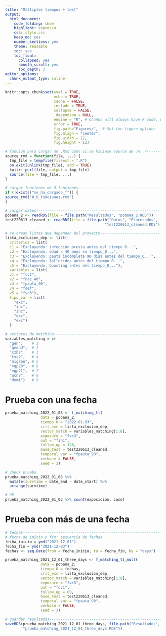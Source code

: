 ```yaml
---
title: "Múltiples tiempos + test"
output: 
  html_document:
    code_folding: show
    highlight: espresso
    css: style.css
    keep_md: yes
    number_sections: yes
    theme: readable
    toc: yes  
    toc_float:
      collapsed: yes
      smooth_scroll: yes
      toc_depth: 3     
editor_options: 
  chunk_output_type: inline
---
```



```r
knitr::opts_chunk$set(eval = TRUE, 
                      echo = TRUE, 
                      cache = FALSE,
                      include = TRUE,
                      collapse = FALSE,
                       dependson = NULL,
                      engine = "R", # Chunks will always have R code, unless noted
                      error = TRUE,
                      fig.path="Figures/",  # Set the figure options
                      fig.align = "center", 
                      fig.width = 12,
                      fig.height = 12)
```

```r
# función para cargar un .Rmd como si se hiciese source de un .r---------------
source_rmd = function(file, ...) {
  tmp_file = tempfile(fileext = ".R")
  on.exit(unlink(tmp_file), add = TRUE)
  knitr::purl(file, output = tmp_file)
  source(file = tmp_file, ...)
}

```

```r
# cargar funciones de 0_funciones----------------------------------------------
if (!exists("se_ha_cargado_f")) {
source_rmd("0_b_funciones.rmd")
}

```


```r
# cargar datos-----------------------------------------------------------------
pobana_2 <- readRDS(file = file.path("Resultados", "pobana_2.RDS"))
test220613_cleaned <- readRDS(file = file.path("Datos", "Procesados", 
                                             "test220613_cleaned.RDS"))

```

```r
# se crean listas que dependen del proyecto------------------------------------
lista_exclusion_dep <- list(
  criterios = list(
  c1 = "Excluyendo: infección previa antes del tiempo_0...",
  c2 = "Excluyendo: edad < 40 años en tiempo_0...", 
  c3 = "Excluyendo: pauta incompleta 90 días antes del tiempo_0...",
  c4 = "Excluyendo: fallecidos antes del tiempo_0...",
  c5 = "Excluyendo: boosting antes del tiempo_0..."),
  variables = list(
  v1 = "fcv1",
  v2 = "fnac_40",
  v3 = "fpauta_90",
  v4 = "fdef",
  v5 = "fvc3"),
  tipo_var = list(
    "exc",
    "inc",
    "inc",
    "exc",
    "exc")
  )

```

```r
# vectores de matching---------------------------------------------------------
variables_matching = c(
  "gen",    # 1
  "gedad",  # 2
  "czbs",   # 3
  "tvc2",   # 4
  "migran", # 5
  "vgp20",  # 6
  "vgp21",  # 7
  "ucn8",   # 8
  "domi")   # 9

```

# Prueba con una fecha

```r
prueba_matching_2022_01_03 <- f_matching_tt(
                data = pobana_2,
                tiempo_0 = "2022-01-03",
                crit_exc = lista_exclusion_dep,
                vector_match = variables_matching[1:8], 
                exposure = "fvc3",
                out = "fih1", 
                follow_up = 120,
                base_test = test220613_cleaned,
                temporal_var = "fpauta_90",
                verbose = FALSE,
                seed = 3)

```

```r
# check prueba
prueba_matching_2022_01_03 %>% 
  mutate(survtime = date_end - date_start) %>% 
  arrange(survtime)

# OK
prueba_matching_2022_01_03 %>% count(exposicion, caso)

```

# Prueba con más de una fecha

```r
# fechas-----------------------------------------------------------------------
# fecha de inicio y fin: secuencia de fechas
fecha_inicio = ymd("2021-12-01")
fecha_fin = ymd("2021-12-03") 
fechas <- seq.Date(from = fecha_inicio, to = fecha_fin, by = "days")

```

```r
prueba_matching_2021_12_01_three_days <- f_matching_tt_mult(
                data = pobana_2,
                tiempo_0 = fechas, 
                crit_exc = lista_exclusion_dep,
                vector_match = variables_matching[1:8], 
                exposure = "fvc3",
                out = "fcv1", 
                follow_up = 60,
                base_test = test220613_cleaned,
                temporal_var = "fpauta_90",
                verbose = FALSE,
                seed = 3)

```

```r
# guardar resultados-----------------------------------------------------------
saveRDS(prueba_matching_2021_12_01_three_days, file.path("Resultados",
        "prueba_matching_2021_12_01_three_days.RDS"))

```



